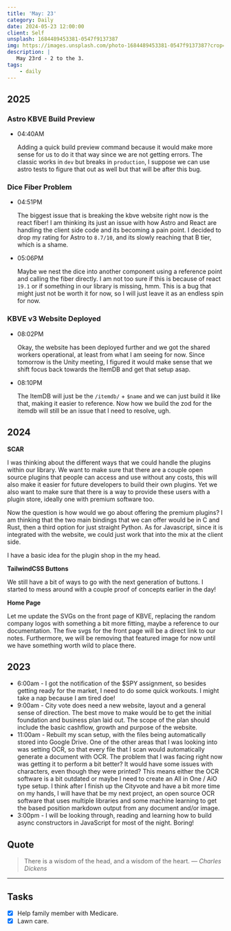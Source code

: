 ```yaml
---
title: 'May: 23'
category: Daily
date: 2024-05-23 12:00:00
client: Self
unsplash: 1684489453381-0547f9137387
img: https://images.unsplash.com/photo-1684489453381-0547f9137387?crop=entropy&cs=srgb&fm=jpg&ixid=MnwzNjM5Nzd8MHwxfHJhbmRvbXx8fHx8fHx8fDE2ODE3NDg2ODY&ixlib=rb-4.0.3&q=85
description: |
   May 23rd - 2 to the 3.
tags:
    - daily
---
```


## 2025

### Astro KBVE Build Preview

-   04:40AM

    Adding a quick build preview command because it would make more sense for us to do it that way since we are not getting errors.
    The classic works in `dev` but breaks in `production`, I suppose we can use astro tests to figure that out as well but that will be after this bug.

### Dice Fiber Problem

-   04:51PM

    The biggest issue that is breaking the kbve website right now is the react fiber!
    I am thinking its just an issue with how Astro and React are handling the client side code and its becoming a pain point.
    I decided to drop my rating for Astro to `8.7/10`, and its slowly reaching that B tier, which is a shame.

-   05:06PM

    Maybe we nest the dice into another component using a reference point and calling the fiber directly.
    I am not too sure if this is because of react `19.1` or if something in our library is missing, hmm.
    This is a bug that might just not be worth it for now, so I will just leave it as an endless spin for now.

### KBVE v3 Website Deployed

-   08:02PM

    Okay, the website has been deployed further and we got the shared workers operational, at least from what I am seeing for now.
    Since tomorrow is the Unity meeting, I figured it would make sense that we shift focus back towards the ItemDB and get that setup asap.

-   08:10PM

    The ItemDB will just be the `/itemdb/` + `$name` and we can just build it like that, making it easier to reference.
    Now how we build the zod for the itemdb will still be an issue that I need to resolve, ugh.

## 2024

**SCAR**

I was thinking about the different ways that we could handle the plugins within our library.
We want to make sure that there are a couple open source plugins that people can access and use without any costs, this will also make it easier for future developers to build their own plugins.
Yet we also want to make sure that there is a way to provide these users with a plugin store, ideally one with premium software too.

Now the question is how would we go about offering the premium plugins?
I am thinking that the two main bindings that we can offer would be in C and Rust, then a third option for just straight Python.
As for Javascript, since it is integrated with the website, we could just work that into the mix at the client side. 

I have a basic idea for the plugin shop in the my head. 

**TailwindCSS Buttons**

We still have a bit of ways to go with the next generation of buttons.
I started to mess around with a couple proof of concepts earlier in the day!

**Home Page**

Let me update the SVGs on the front page of KBVE, replacing the random company logos with something a bit more fitting, maybe a reference to our documentation.
The five svgs for the front page will be a direct link to our notes.
Furthermore, we will be removing that featured image for now until we have something worth wild to place there.

## 2023

- 6:00am - I got the notification of the $SPY assignment, so besides getting ready for the market, I need to do some quick workouts. I might take a nap because I am tired doe!
- 9:00am - City vote does need a new website, layout and a general sense of direction. The best move to make would be to get the initial foundation and business plan laid out. The scope of the plan should include the basic cashflow, growth and purpose of the website.
- 11:00am - Rebuilt my scan setup, with the files being automatically stored into Google Drive. One of the other areas that I was looking into was setting OCR, so that every file that I scan would automatically generate a document with OCR. The problem that I was facing right now was getting it to perform a bit better? It would have some issues with characters, even though they were printed? This means either the OCR software is a bit outdated or maybe I need to create an All in One / AiO type setup. I think after I finish up the Cityvote and have a bit more time on my hands, I will have that be my next project, an open source OCR software that uses multiple libraries and some machine learning to get the based position markdown output from any document and/or image. 
- 3:00pm - I will be looking through, reading and learning how to build async constructors in JavaScript for most of the night. Boring!

## Quote

> There is a wisdom of the head, and a wisdom of the heart.
> — <cite>Charles Dickens</cite>

---

## Tasks

- [x] Help family member with Medicare.
- [x] Lawn care.